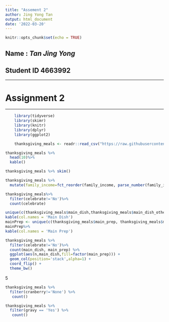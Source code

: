```yaml
---
title: "Assement 2"
author: Jing Yong Tan
output: html_document
date: '2022-03-20'
---
```


```r
knitr::opts_chunk$set(echo = TRUE)
```
## Name : *Tan Jing Yong* 
## Student ID **4663992**

----------------------

# Assignment 2

----------------------

```r
	library(tidyverse)
	library(skimr)
	library(knitr)
	library(dplyr)
	library(ggplot2)
```

```r
	thanksgiving_meals <- readr::read_csv("https://raw.githubusercontent.com/rfordatascience/tidytuesday/master/data/2018/2018-11-20/thanksgiving_meals.csv")
```

```r
thanksgiving_meals %>% 
  head(10)%>%
  kable()
```
```r
thanksgiving_meals %>% skim()
```

```r
thanksgiving_meals %>%
  mutate(family_income=fct_reorder(family_income, parse_number(family_income)))
```
```r
thanksgiving_meals%>%
  filter(celebrate!='No')%>%
  count(celebrate)
```
```r
unique(c(thanksgiving_meals$main_dish,thanksgiving_meals$main_dish_other))%>%
kable(col.names = 'Main Dish')
mainPrep <- unique(c(thanksgiving_meals$main_prep, thanksgiving_meals$main_prep_other))
mainPrep%>%
kable(col.names = 'Main Prep')
```


```r
thanksgiving_meals %>%
  filter(celebrate!='No')%>%
  count(main_dish, main_prep) %>%
  ggplot(aes(n,main_dish,fill=factor(main_prep))) +  
  geom_col(position='stack',alpha=1) +
  coord_flip() +
  theme_bw()
```
5

```r
thanksgiving_meals %>% 
  filter(cranberry!='None') %>%
   count() 
```
```r
thanksgiving_meals %>% 
  filter(gravy == 'Yes') %>%
   count()
```

